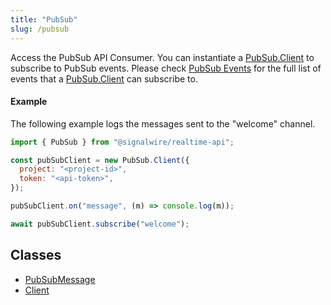 ```yaml
---
title: "PubSub"
slug: /pubsub
---
```


Access the PubSub API Consumer. You can instantiate a [PubSub.Client](./pubsub-client.mdx) to subscribe to PubSub events. Please check [PubSub Events](./pubsub-client.mdx#events) for the full list of events that a [PubSub.Client](./pubsub-client.mdx) can subscribe to.

#### Example

The following example logs the messages sent to the "welcome" channel.

```javascript
import { PubSub } from "@signalwire/realtime-api";

const pubSubClient = new PubSub.Client({
  project: "<project-id>",
  token: "<api-token>",
});

pubSubClient.on("message", (m) => console.log(m));

await pubSubClient.subscribe("welcome");
```

## Classes

- [PubSubMessage](./pubsub-pubsubmessage.md)
- [Client](./pubsub-client.mdx)
